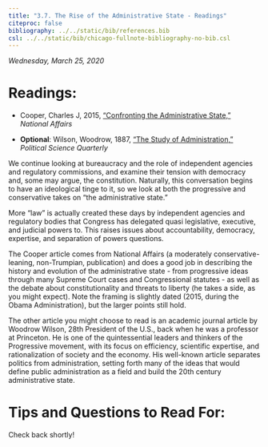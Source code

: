 ```yaml
---
title: "3.7. The Rise of the Administrative State - Readings"
citeproc: false
bibliography: ../../static/bib/references.bib
csl: ../../static/bib/chicago-fullnote-bibliography-no-bib.csl
---
```


*Wednesday, March 25, 2020*

# Readings:

- <i class="fas fa-external-link-square-alt"></i> Cooper, Charles J, 2015, ["Confronting the Administrative State,"](https://www.nationalaffairs.com/publications/detail/confronting-the-administrative-state) *National Affairs*

- <i class="fas fa-external-link-square-alt"></i> **Optional**: Wilson, Woodrow, 1887, ["The Study of Administration,"](/readings/Wilson-1887.pdf) *Political Science Quarterly*

We continue looking at bureaucracy and the role of independent agencies and regulatory commissions, and examine their tension with democracy and, some may argue, the constitution. Naturally, this conversation begins to have an ideological tinge to it, so we look at both the progressive and conservative takes on "the administrative state."

More "law" is actually created these days by independent agencies and regulatory bodies that Congress has delegated quasi legislative, executive, and judicial powers to. This raises issues about accountability, democracy, expertise, and separation of powers questions.

The Cooper article comes from National Affairs (a moderately conservative-leaning, non-Trumpian, publication) and does a good job in describing the history and evolution of the administrative state - from progressive ideas through many Supreme Court cases and Congressional statutes - as well as the debate about constitutionality and threats to liberty (he takes a side, as you might expect). Note the framing is slightly dated (2015, during the Obama Administration), but the larger points still hold.

The other article you might choose to read is an academic journal article by Woodrow Wilson, 28th President of the U.S., back when he was a professor at Princeton. He is one of the quintessential leaders and thinkers of the Progressive movement, with its focus on efficiency, scientific expertise, and rationalization of society and the economy. His well-known article separates politics from administration, setting forth many of the ideas that would define public administration as a field and build the 20th century administrative state.

# Tips and Questions to Read For:

Check back shortly!